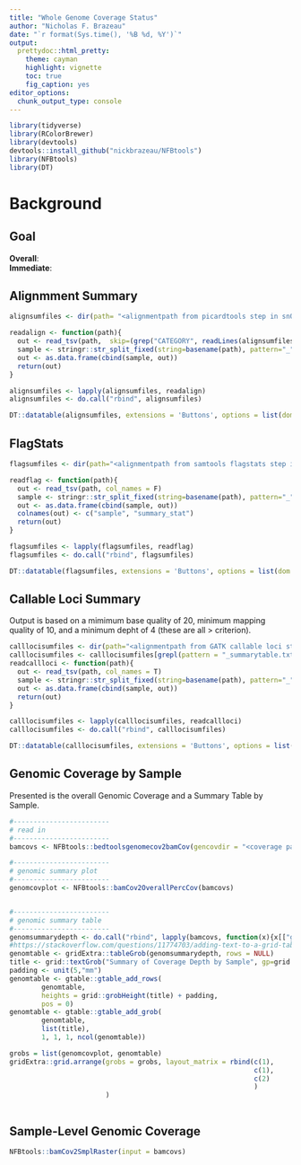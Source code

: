 ```yaml
---
title: "Whole Genome Coverage Status"
author: "Nicholas F. Brazeau"
date: "`r format(Sys.time(), '%B %d, %Y')`"
output:
  prettydoc::html_pretty:
    theme: cayman
    highlight: vignette
    toc: true
    fig_caption: yes
editor_options: 
  chunk_output_type: console
---
```


```r
library(tidyverse)
library(RColorBrewer)
library(devtools)
devtools::install_github("nickbrazeau/NFBtools")
library(NFBtools)
library(DT)

```
# Background


## Goal 
**Overall**:  
**Immediate**: 


## Alignmment Summary
```r
alignsumfiles <- dir(path= "<alignmentpath from picardtools step in snQCer>", full.names = TRUE)

readalign <- function(path){
  out <- read_tsv(path,  skip=(grep("CATEGORY", readLines(alignsumfiles[1]))-1))
  sample <- stringr::str_split_fixed(string=basename(path), pattern="_", n=2)[1]
  out <- as.data.frame(cbind(sample, out))
  return(out)
}

alignsumfiles <- lapply(alignsumfiles, readalign)
alignsumfiles <- do.call("rbind", alignsumfiles)

DT::datatable(alignsumfiles, extensions = 'Buttons', options = list(dom = 'Bfrtip',buttons = c('csv')))


```


## FlagStats
```r
flagsumfiles <- dir(path="<alignmentpath from samtools flagstats step in snQCer>", full.names = TRUE)

readflag <- function(path){
  out <- read_tsv(path, col_names = F)
  sample <- stringr::str_split_fixed(string=basename(path), pattern="_", n=2)[1]
  out <- as.data.frame(cbind(sample, out))
  colnames(out) <- c("sample", "summary_stat")
  return(out)
}

flagsumfiles <- lapply(flagsumfiles, readflag)
flagsumfiles <- do.call("rbind", flagsumfiles)

DT::datatable(flagsumfiles, extensions = 'Buttons', options = list(dom = 'Bfrtip',buttons = c('csv')))


```


## Callable Loci Summary
Output is based on a mimimum base quality of 20, minimum mapping quality of 10, and a minimum depht of 4 (these are all > criterion).  
  
```r
calllocisumfiles <- dir(path="<alignmentpath from GATK callable loci step in snQCer>", full.names = TRUE)
calllocisumfiles <- calllocisumfiles[grepl(pattern = "_summarytable.txt", x = basename(calllocisumfiles))]
readcallloci <- function(path){
  out <- read_tsv(path, col_names = T)
  sample <- stringr::str_split_fixed(string=basename(path), pattern="_", n=2)[1]
  out <- as.data.frame(cbind(sample, out))
  return(out)
}

calllocisumfiles <- lapply(calllocisumfiles, readcallloci)
calllocisumfiles <- do.call("rbind", calllocisumfiles)

DT::datatable(calllocisumfiles, extensions = 'Buttons', options = list(dom = 'Bfrtip',buttons = c('csv')))


```

## Genomic Coverage by Sample
Presented is the overall Genomic Coverage and a Summary Table by Sample. 
```r

#------------------------
# read in
#------------------------
bamcovs <- NFBtools::bedtoolsgenomecov2bamCov(gencovdir = "<coverage path from bedtools genomecov step in snQCer>")

#------------------------
# genomic summary plot
#------------------------
genomcovplot <- NFBtools::bamCov2OverallPercCov(bamcovs)


#------------------------
# genomic summary table
#------------------------
genomsummarydepth <- do.call("rbind", lapply(bamcovs, function(x){x[["genomsummarydepth"]]}))
#https://stackoverflow.com/questions/11774703/adding-text-to-a-grid-table-plot/11775211#11775211
genomtable <- gridExtra::tableGrob(genomsummarydepth, rows = NULL)
title <- grid::textGrob("Summary of Coverage Depth by Sample", gp=grid::gpar(fontfamily="Arial", fontsize=14, fontface="bold"))
padding <- unit(5,"mm")
genomtable <- gtable::gtable_add_rows(
        genomtable,
        heights = grid::grobHeight(title) + padding,
        pos = 0)
genomtable <- gtable::gtable_add_grob(
        genomtable,
        list(title),
        1, 1, 1, ncol(genomtable))

grobs = list(genomcovplot, genomtable)
gridExtra::grid.arrange(grobs = grobs, layout_matrix = rbind(c(1),
                                                             c(1),
                                                             c(2)
                                                             )
                        )



```

## Sample-Level Genomic Coverage
```r


NFBtools::bamCov2SmplRaster(input = bamcovs)

```



